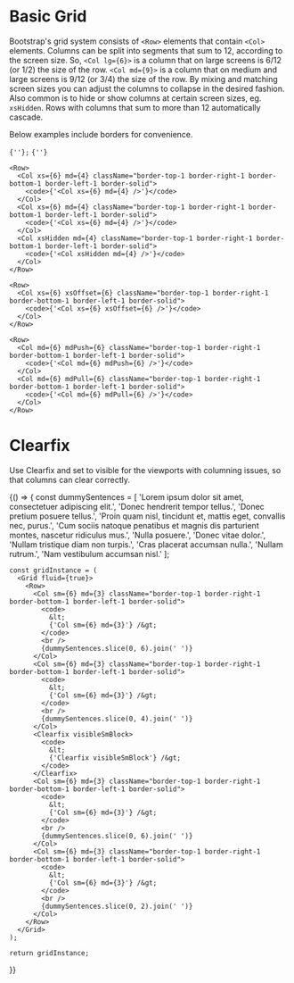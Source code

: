 
<!-- TODO: move this to a better place. Not sure yet!! -->
<PlayGroundCustomProps />

# Basic Grid

Bootstrap's grid system consists of `<Row>` elements that contain `<Col>` elements. Columns can be split into segments that sum to 12, according to the screen size. So, `<Col lg={6}>` is a column that on large screens is 6/12 (or 1/2) the size of the row. `<Col md={9}>` is a column that on medium and large screens is 9/12 (or 3/4) the size of the row. By mixing and matching screen sizes you can adjust the columns to collapse in the desired fashion. Also common is to hide or show columns at certain screen sizes, eg. `xsHidden`. Rows with columns that sum to more than 12 automatically cascade.

Below examples include borders for convenience.

<Playground>
  <Grid fluid={true}>
    <Row>
      <Col xs={12} md={8} className="border-top-1 border-right-1 border-bottom-1 border-left-1 border-solid">
        <code>{'<Col xs={12} md={8} />'};</code>
      </Col>
      <Col xs={6} md={4} className="border-top-1 border-right-1 border-bottom-1 border-left-1 border-solid">
        <code>{'<Col xs={6} md={4} />'}</code>
      </Col>
    </Row>

    <Row>
      <Col xs={6} md={4} className="border-top-1 border-right-1 border-bottom-1 border-left-1 border-solid">
        <code>{'<Col xs={6} md={4} />'}</code>
      </Col>
      <Col xs={6} md={4} className="border-top-1 border-right-1 border-bottom-1 border-left-1 border-solid">
        <code>{'<Col xs={6} md={4} />'}</code>
      </Col>
      <Col xsHidden md={4} className="border-top-1 border-right-1 border-bottom-1 border-left-1 border-solid">
        <code>{'<Col xsHidden md={4} />'}</code>
      </Col>
    </Row>

    <Row>
      <Col xs={6} xsOffset={6} className="border-top-1 border-right-1 border-bottom-1 border-left-1 border-solid">
        <code>{'<Col xs={6} xsOffset={6} />'}</code>
      </Col>
    </Row>

    <Row>
      <Col md={6} mdPush={6} className="border-top-1 border-right-1 border-bottom-1 border-left-1 border-solid">
        <code>{'<Col md={6} mdPush={6} />'}</code>
      </Col>
      <Col md={6} mdPull={6} className="border-top-1 border-right-1 border-bottom-1 border-left-1 border-solid">
        <code>{'<Col md={6} mdPull={6} />'}</code>
      </Col>
    </Row>
  </Grid>
</Playground>

# Clearfix

Use Clearfix and set to visible for the viewports with columning issues, so that columns can clear correctly.

<Playground>
  {() => {
    const dummySentences = [
      'Lorem ipsum dolor sit amet, consectetuer adipiscing elit.',
      'Donec hendrerit tempor tellus.',
      'Donec pretium posuere tellus.',
      'Proin quam nisl, tincidunt et, mattis eget, convallis nec, purus.',
      'Cum sociis natoque penatibus et magnis dis parturient montes, nascetur ridiculus mus.',
      'Nulla posuere.',
      'Donec vitae dolor.',
      'Nullam tristique diam non turpis.',
      'Cras placerat accumsan nulla.',
      'Nullam rutrum.',
      'Nam vestibulum accumsan nisl.'
    ];

    const gridInstance = (
      <Grid fluid={true}>
        <Row>
          <Col sm={6} md={3} className="border-top-1 border-right-1 border-bottom-1 border-left-1 border-solid">
            <code>
              &lt;
              {'Col sm={6} md={3}'} /&gt;
            </code>
            <br />
            {dummySentences.slice(0, 6).join(' ')}
          </Col>
          <Col sm={6} md={3} className="border-top-1 border-right-1 border-bottom-1 border-left-1 border-solid">
            <code>
              &lt;
              {'Col sm={6} md={3}'} /&gt;
            </code>
            <br />
            {dummySentences.slice(0, 4).join(' ')}
          </Col>
          <Clearfix visibleSmBlock>
            <code>
              &lt;
              {'Clearfix visibleSmBlock'} /&gt;
            </code>
          </Clearfix>
          <Col sm={6} md={3} className="border-top-1 border-right-1 border-bottom-1 border-left-1 border-solid">
            <code>
              &lt;
              {'Col sm={6} md={3}'} /&gt;
            </code>
            <br />
            {dummySentences.slice(0, 6).join(' ')}
          </Col>
          <Col sm={6} md={3} className="border-top-1 border-right-1 border-bottom-1 border-left-1 border-solid">
            <code>
              &lt;
              {'Col sm={6} md={3}'} /&gt;
            </code>
            <br />
            {dummySentences.slice(0, 2).join(' ')}
          </Col>
        </Row>
      </Grid>
    );

    return gridInstance;
  }}
</Playground>